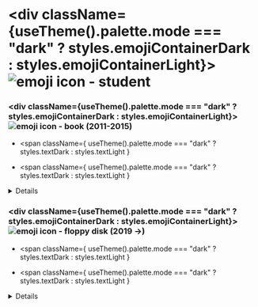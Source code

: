 

<div>

<div>

# <div className={useTheme().palette.mode === "dark" ? styles.emojiContainerDark : styles.emojiContainerLight}><FormattedMessage id="study" /> <Image src='/emojis/student.svg' alt='emoji icon - student' width={36} height={36}/></div>

<div>

### <div className={useTheme().palette.mode === "dark" ? styles.emojiContainerDark : styles.emojiContainerLight}><Image src='/emojis/book.svg' alt='emoji icon - book' width={24} height={24}/> <FormattedMessage id="unihelsinki" /> (2011-2015)</div>

- <span
    className={
      useTheme().palette.mode === "dark" ? styles.textDark : styles.textLight
    }
  >
    <FormattedMessage id="russianStudies" />
  </span>
- <span
    className={
      useTheme().palette.mode === "dark" ? styles.textDark : styles.textLight
    }
  >
    <FormattedMessage id="unihelGraduated" />
  </span>

<Details title="The Master's Thesis" text="Name" link="Link" />

<HelsinkiProgress />

</div>

<div>

### <div className={useTheme().palette.mode === "dark" ? styles.emojiContainerDark : styles.emojiContainerLight}><Image src='/emojis/floppy.svg' alt='emoji icon - floppy disk' width={24} height={24}/> <FormattedMessage id="lab" /> (2019 →)</div>

- <span
    className={
      useTheme().palette.mode === "dark" ? styles.textDark : styles.textLight
    }
  >
    <FormattedMessage id="computerScience" />
  </span>
- <span
    className={
      useTheme().palette.mode === "dark" ? styles.textDark : styles.textLight
    }
  >
    <FormattedMessage id="labStudies" />
  </span>

<Details title="Description" text="Name" link="Link" />

<LabProgress />

</div>

</div>

<div>

# <div className={useTheme().palette.mode === "dark" ? styles.emojiContainerDark : styles.emojiContainerLight}><FormattedMessage id="coursesAndCertificates" /> <Image src='/emojis/writing.svg' alt='emoji icon - writing hand' width={36} height={36}/></div>

### <div className={useTheme().palette.mode === "dark" ? styles.emojiContainerDark : styles.emojiContainerLight}><Image src='/emojis/comet.svg' alt='emoji icon - comet' width={24} height={24}/> <FormattedMessage id="courses" /></div>

### <div className={useTheme().palette.mode === "dark" ? styles.emojiContainerDark : styles.emojiContainerLight}><Image src='/emojis/fire.svg' alt='emoji icon - fire' width={24} height={24}/> <FormattedMessage id="certificates" /></div>

</div>

</div>
